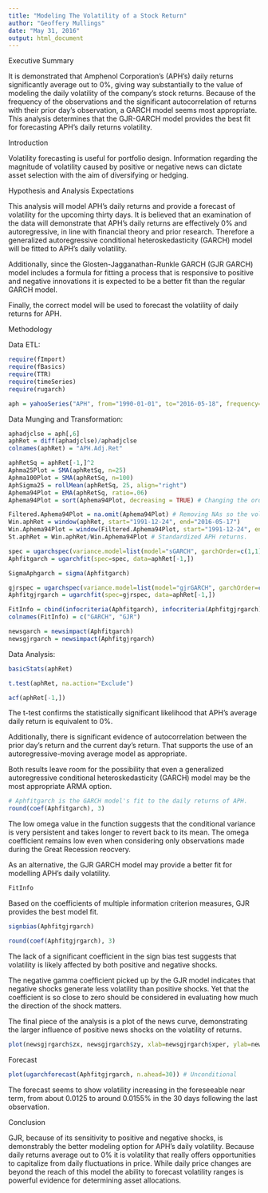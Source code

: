 ---
title: "Modeling The Volatility of a Stock Return"
author: "Geoffery Mullings"
date: "May 31, 2016"
output: html_document
---

Executive Summary

It is demonstrated that Amphenol Corporation's (APH's) daily returns significantly average out to 0%, giving way substantially to the value of modeling the daily volatility of the company's stock returns. Because of the frequency of the observations and the significant autocorrelation of returns with their prior day's observation, a GARCH model seems most appropriate. This analysis determines that the GJR-GARCH model provides the best fit for  forecasting APH's daily returns volatility.

Introduction

Volatility forecasting is useful for portfolio design. Information regarding the magnitude of volatility caused by positive or negative news can dictate asset selection with the aim of diversifying or hedging.

Hypothesis and Analysis Expectations

This analysis will model APH's daily returns and provide a forecast of volatility for the upcoming thirty days. It is believed that an examination of the data will demonstrate that APH's daily returns are effectively 0% and autoregressive, in line with financial theory and prior research. Therefore a generalized autoregressive conditional heteroskedasticity (GARCH) model will be fitted to APH's daily volatility. 

Additionally, since the Glosten-Jagganathan-Runkle GARCH (GJR GARCH) model includes a formula for fitting a process that is responsive to positive and negative innovations it is expected to be a better fit than the regular GARCH model.

Finally, the correct model will be used to forecast the volatility of daily returns for APH.

Methodology

Data ETL:
```{r echo=FALSE, results='hide', message=FALSE, warning=FALSE}
require(fImport)
require(fBasics)
require(TTR)
require(timeSeries)
require(rugarch)
```
```{r}
aph = yahooSeries("APH", from="1990-01-01", to="2016-05-18", frequency="daily")

```

Data Munging and Transformation:
```{r}
aphadjclse = aph[,6]
aphRet = diff(aphadjclse)/aphadjclse
colnames(aphRet) = "APH.Adj.Ret"

aphRetSq = aphRet[-1,]^2
Aphma25Plot = SMA(aphRetSq, n=25)
Aphma100Plot = SMA(aphRetSq, n=100)
AphSigma25 = rollMean(aphRetSq, 25, align="right")
Aphema94Plot = EMA(aphRetSq, ratio=.06)
Aphema94Plot = sort(Aphema94Plot, decreasing = TRUE) # Changing the order of the values to match up with the return values later.

Filtered.Aphema94Plot = na.omit(Aphema94Plot) # Removing NAs so the volatility estimate can be used in denominator of the standardized returns formula.
Win.aphRet = window(aphRet, start="1991-12-24", end="2016-05-17")
Win.Aphema94Plot = window(Filtered.Aphema94Plot, start="1991-12-24", end="2016-05-17")
St.aphRet = Win.aphRet/Win.Aphema94Plot # Standardized APH returns.

spec = ugarchspec(variance.model=list(model="sGARCH", garchOrder=c(1,1)), mean.model=list(armaOrder=c(1,0)))
Aphfitgarch = ugarchfit(spec=spec, data=aphRet[-1,])

SigmaAphgarch = sigma(Aphfitgarch)

gjrspec = ugarchspec(variance.model=list(model="gjrGARCH", garchOrder=c(1,1)), mean.model=list(armaOrder=c(1,0)))
Aphfitgjrgarch = ugarchfit(spec=gjrspec, data=aphRet[-1,])

FitInfo = cbind(infocriteria(Aphfitgarch), infocriteria(Aphfitgjrgarch))
colnames(FitInfo) = c("GARCH", "GJR")

newsgarch = newsimpact(Aphfitgarch)
newsgjrgarch = newsimpact(Aphfitgjrgarch)
```


Data Analysis:
```{r}
basicStats(aphRet)

t.test(aphRet, na.action="Exclude")

acf(aphRet[-1,])
```

The t-test confirms the statistically significant likelihood that APH's average daily return is equivalent to 0%. 

Additionally, there is significant evidence of autocorrelation between the prior day's return and the current day's return. That supports the use of an autoregressive-moving average model as appropriate.

Both results leave room for the possibility that even a generalized autoregressive conditional heteroskedasticity (GARCH) model may be the most appropriate ARMA option. 

```{r}
# Aphfitgarch is the GARCH model's fit to the daily returns of APH.
round(coef(Aphfitgarch), 3)
```

The low omega value in the function suggests that the conditional variance is very persistent and takes longer to revert back to its mean. The omega coefficient remains low even when considering only observations made during the Great Recession reocvery.

As an alternative, the GJR GARCH model may provide a better fit for modelling APH's daily volatility.

```{r}
FitInfo
```

Based on the coefficients of multiple information criterion measures, GJR provides the best model fit.

```{r}
signbias(Aphfitgjrgarch)

round(coef(Aphfitgjrgarch), 3)
```

The lack of a significant coefficient in the sign bias test suggests that volatility is likely affected by both positive and negative shocks.

The negative gamma coefficient picked up by the GJR model indicates that negative shocks generate less volatility than positive shocks. Yet that the coefficient is so close to zero should be considered in evaluating how much the direction of the shock matters.

The final piece of the analysis is a plot of the news curve, demonstrating the larger influence of positive news shocks on the volatility of returns.

```{r}
plot(newsgjrgarch$zx, newsgjrgarch$zy, xlab=newsgjrgarch$xper, ylab=newsgjrgarch$yexpr, lwd=2)
```

Forecast

```{r echo=FALSE}
plot(ugarchforecast(Aphfitgjrgarch, n.ahead=30)) # Unconditional
```

The forecast seems to show volatility increasing in the foreseeable near term, from about 0.0125 to around 0.0155% in the 30 days following the last observation.

Conclusion

GJR, because of its sensitivity to positive and negative shocks, is demonstrably the better modeling option for APH's daily volatility. Because daily returns average out to 0% it is volatility that really offers opportunities to capitalize from daily fluctuations in price. While daily price changes are beyond the reach of this model the ability to forecast volatility ranges is powerful evidence for determining asset allocations.